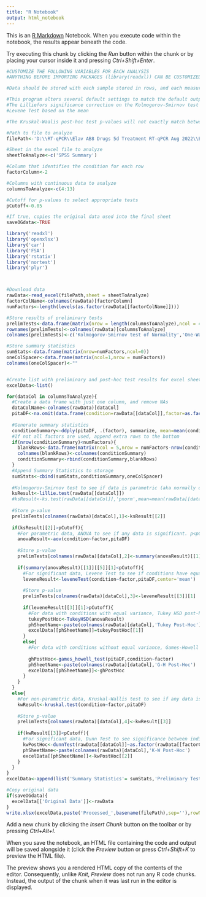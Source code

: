 ---
title: "R Notebook"
output: html_notebook
---

This is an [R Markdown](http://rmarkdown.rstudio.com) Notebook. When you execute code within the notebook, the results appear beneath the code. 

Try executing this chunk by clicking the *Run* button within the chunk or by placing your cursor inside it and pressing *Ctrl+Shift+Enter*. 

```{r}
#CUSTOMIZE THE FOLLOWING VARIABLES FOR EACH ANALYSIS
#ANYTHING BEFORE IMPORTING PACKAGES (library(readxl)) CAN BE CUSTOMIZED

#Data should be stored with each sample stored in rows, and each measurement (protein level, RNA level, ect.) in each column 

#This program alters several default settings to match the default outputs of SPSS Version 28 as closely as possible. This includes:
#The Lilliefors significance correction on the Kolmogorov-Smirnov test
#Levene Test based on the mean

#The Kruskal-Waalis post-hoc test p-values will not exactly match between softwares: SPSS uses the Bonferroni correction, while R uses the Benjamini-Hochberg correction

#Path to file to analyze
filePath<-'D:\\RT-qPCR\\Elav AB8 Drugs 5d Treatment RT-qPCR Aug 2022\\Elav AB8 Drug Treated Quantification Summary.xlsx'

#Sheet in the excel file to analyze
sheetToAnalyze<-c('SPSS Summary')

#Column that identifies the condition for each row
factorColumn<-2

#Columns with continuous data to analyze
columnsToAnalyze<-c(4:13)

#Cutoff for p-values to select appropriate tests
pCutoff<-0.05

#If true, copies the original data used into the final sheet 
saveOGdata<-TRUE

library('readxl')
library('openxlsx')
library('car')
library('FSA')
library('rstatix')
library('nortest')
library('plyr')



#Download data
rawData<-read_excel(filePath,sheet = sheetToAnalyze)
factorColName<-colnames(rawData)[factorColumn]
numFactors<-length(levels(as.factor(rawData[[factorColName]])))

#Store results of preliminary tests
prelimTests<-data.frame(matrix(nrow = length(columnsToAnalyze),ncol = 4))
rownames(prelimTests)<-colnames(rawData)[columnsToAnalyze]
colnames(prelimTests)<-c('Kolmogorov-Smirnov test of Normality','One-Way ANOVA','Levene test for Equality of Variances','Kruskal-Wallis test')

#Store summary statistics
sumStats<-data.frame(matrix(nrow=numFactors,ncol=0))
oneColSpacer<-data.frame(matrix(ncol=1,nrow = numFactors))
colnames(oneColSpacer)<-""


#Create list with preliminary and post-hoc test results for excel sheet
excelData<-list()

for(dataCol in columnsToAnalyze){
  #Create a data frame with just one column, and remove NAs
  dataColName<-colnames(rawData)[dataCol]
  pitaDF<-na.omit(data.frame(condition=rawData[[dataCol]],factor=as.factor(rawData[[factorColName]])))
  
  #Generate summary statistics
  conditionSummary<-ddply(pitaDF, .(factor), summarize, mean=mean(condition), StDev=sd(condition), n=length(condition), SEM=sd(condition)/sqrt(length(condition)))
  #If not all factors are used, append extra rows to the bottom
  if(nrow(conditionSummary)<numFactors){
    blankRows<-data.frame(matrix(ncol = 5,nrow = numFactors-nrow(conditionSummary)))
    colnames(blankRows)<-colnames(conditionSummary)
    conditionSummary<-rbind(conditionSummary,blankRows)
  }
  #Append Summary Statistics to storage
  sumStats<-cbind(sumStats,conditionSummary,oneColSpacer)
  
  #Kolmogorov-Smirnov test to see if data is parametric (aka normally distributed). p<pCutoff: data is NOT parametric
  ksResult<-lillie.test(rawData[[dataCol]])
  #ksResult<-ks.test(rawData[[dataCol]],'pnorm',mean=mean(rawData[[dataCol]]),sd=sd(rawData[[dataCol]]))
  
  #Store p-value
  prelimTests[colnames(rawData)[dataCol],1]<-ksResult[[2]]
  
  if(ksResult[[2]]>pCutoff){
    #For parametric data, ANOVA to see if any data is significant. p<pCutoff: data is significant
    anovaResult<-aov(condition~factor,pitaDF)
    
    #Store p-value
    prelimTests[colnames(rawData)[dataCol],2]<-summary(anovaResult)[[1]][[5]][1]
    
    if(summary(anovaResult)[[1]][[5]][1]<pCutoff){
      #For significant data, Levene Test to see if conditions have equal variance
      leveneResult<-leveneTest(condition~factor,pitaDF,center='mean')
      
      #Store p-value
      prelimTests[colnames(rawData)[dataCol],3]<-leveneResult[[3]][1]
    
      if(leveneResult[[3]][1]>pCutoff){
        #For data with conditions with equal variance, Tukey HSD post-hoc test to see significance between individual conditions
        tukeyPostHoc<-TukeyHSD(anovaResult)
        phSheetName<-paste(colnames(rawData)[dataCol],'Tukey Post-Hoc')
        excelData[[phSheetName]]=tukeyPostHoc[[1]]
      }
      else{
        #For data with conditions without equal variance, Games-Howell post-hoc test to see significance between individual conditions
        
        ghPostHoc<-games_howell_test(pitaDF,condition~factor)
        phSheetName<-paste(colnames(rawData)[dataCol],'G-H Post-Hoc')
        excelData[[phSheetName]]<-ghPostHoc
      }
    }
  }
  else{
    #For non-parametric data, Kruskal-Wallis test to see if any data is significant. p<pCutoff: data is significant
    kwResult<-kruskal.test(condition~factor,pitaDF)
    
    #Store p-value
    prelimTests[colnames(rawData)[dataCol],4]<-kwResult[[3]]
      
    if(kwResult[[3]]<pCutoff){
      #For significant data, Dunn Test to see significance between individual conditions
      kwPostHoc<-dunnTest(rawData[[dataCol]]~as.factor(rawData[[factorColName]]))
      phSheetName<-paste(colnames(rawData)[dataCol],'K-W Post-Hoc')
      excelData[[phSheetName]]<-kwPostHoc[[2]]
    }
  }
}
excelData<-append(list('Summary Statistics'= sumStats,'Preliminary Tests'= prelimTests),excelData)

#Copy original data
if(saveOGdata){
  excelData[['Original Data']]<-rawData
}
write.xlsx(excelData,paste('Processed_',basename(filePath),sep=''),rowNames=TRUE)

```

Add a new chunk by clicking the *Insert Chunk* button on the toolbar or by pressing *Ctrl+Alt+I*.

When you save the notebook, an HTML file containing the code and output will be saved alongside it (click the *Preview* button or press *Ctrl+Shift+K* to preview the HTML file).

The preview shows you a rendered HTML copy of the contents of the editor. Consequently, unlike *Knit*, *Preview* does not run any R code chunks. Instead, the output of the chunk when it was last run in the editor is displayed.
